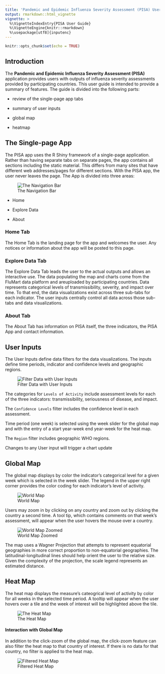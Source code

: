 ```yaml
---
title: 'Pandemic and Epidemic Influenza Severity Assessment (PISA) User Guide'
output: rmarkdown::html_vignette
vignette: >
  %\VignetteIndexEntry{PISA User Guide}
  %\VignetteEngine{knitr::rmarkdown}
  %\usepackage[utf8]{inputenc}
---
```


```r
knitr::opts_chunk$set(echo = TRUE)
```

## Introduction

The **Pandemic and Epidemic Influenza Severity Assessment (PISA)** application provides users with outputs of influenza severity assessments provided by participating countries. This user guide is intended to provide a summary of features. The guide is divided into the following parts:

- review of the single-page app tabs

- summary of user inputs

- global map

- heatmap

## The Single-page App

The PISA app uses the R Shiny framework of a single-page application. Rather than having separate tabs on separate pages, the app contains all sections including the static material. This differs from many sites that have different web addresses/pages for different sections. With the PISA app, the user never leaves the page. The App is divided into three areas:

![The Navigation Bar](www/nav_bar.png)

- Home

- Explore Data

- About

### Home Tab

The Home Tab is the landing page for the app and welcomes the user. Any notices or information about the app will be posted to this page.

### Explore Data Tab

The Explore Data Tab leads the user to the actual outputs and  allows an interactive use. The data populating the map and charts come from the FluMart data platform and areuploaded by participating countries. Data represents categorical levels of transmissibility, severity, and impact over time. To that end, the data visualizations exist across three sub-tabs for each indicator. The user inputs centrally control all data across those sub-tabs and data visualizations.


### About Tab

The About Tab has information on PISA itself, the three indicators, the PISA App and contact information.

## User Inputs

The User Inputs define data filters for the data visualizations. The  inputs define time periods, indicator and confidence levels and geographic regions.

![Filter Data with User Inputs](www/filters.png)

The categories for `Levels of Activity` include assessment levels for each of the three indicators: transmissibility, seriousness of disease, and impact.


The `Confidence Levels` filter includes the confidence level in each assessment.

Time period (one week) is selected using the week slider for the global map and with the entry of a start year-week end year-week for the heat map.

The `Region` filter includes geographic WHO regions.

Changes to any User input will trigger a chart update

## Global Map

The global map displays by color the indicator’s categorical level for a given week which is selected in the week slider. The legend in the upper right corner provides  the color coding for each indicator’s level of activity.  

![World Map](www/world_map.png)

Users may zoom in by clicking on any country and zoom out by clicking the country a second time. A tool tip, which contains comments on that week’s assessment, will appear when the user hovers the mouse over a country.

![World Map Zoomed](www/world_map_zoomed.png)

The map uses a Wagner Projection that attempts to represent equatorial geographies in more correct proportion to non-equatorial geographies. The latitudinal-longitudinal lines should help orient the user to the relative size. Given the complexity of the projection, the scale legend represents an estimated distance.

## Heat Map

The heat map displays the measure’s cateogrical level of activity by color for all weeks in the selected time period. A tooltip will appear when the user hovers over a tile and the week of interest will be highlighted above the tile.

![The Heat Map](www/heat_map.png)

#### Interaction with Global Map

In addition to the click-zoom of the global map, the click-zoom feature can also filter the heat map to that country of interest. If there is no data for that country, no filter is applied to the heat map.


![Filtered Heat Map](www/heat_map_click_filter.png)
